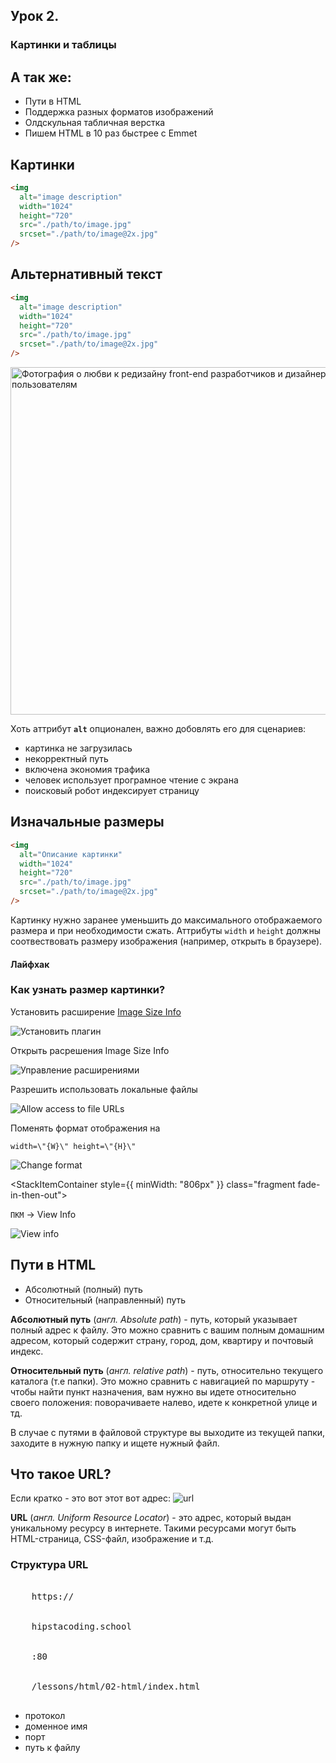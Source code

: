
<section
  data-background={background}
  data-background-size="cover"
  data-background-position="top left"
  data-background-opacity={0.1}
>


<section>


## Урок 2.

# Картинки и таблицы

</section>
<section>


## А так же:

- Пути в HTML
- Поддержка разных форматов изображений
- Олдскульная табличная верстка
- Пишем HTML в 10 раз быстрее с Emmet

</section>
</section>
<section>
<section data-auto-animate>


## Картинки

```html [1-7]
<img
  alt="image description"
  width="1024"
  height="720"
  src="./path/to/image.jpg"
  srcset="./path/to/image@2x.jpg"
/>
```

</section>
<section data-auto-animate>


## Альтернативный текст

```html [2]
<img
  alt="image description"
  width="1024"
  height="720"
  src="./path/to/image.jpg"
  srcset="./path/to/image@2x.jpg"
/>
```

</section>


<section>
  <img
    alt="Фотография о любви к редизайну front-end разработчиков и дизайнеров к пользователям"
    src={altTextPng}
    width="612"
    height="556"
  />
</section>

<section>


Хоть аттрибут **`alt`** опционален, важно добовлять его для сценариев:

- картинка не загрузилась
- некорректный путь
- включена экономия трафика
- человек использует програмное чтение с экрана
- поисковый робот индексирует страницу

</section>
<section>


## Изначальные размеры

```html [3,4]
<img
  alt="Описание картинки"
  width="1024"
  height="720"
  src="./path/to/image.jpg"
  srcset="./path/to/image@2x.jpg"
/>
```

</section>
<section>


Картинку нужно заранее уменьшить до максимального отображаемого размера и при необходимости сжать.
Аттрибуты `width` и `height` должны соотвествовать размеру изображения (например, открыть в браузере).

</section>
<section>


<div className="r-stack">

<StackItemContainer data-fragment-index={1} class="fragment fade-out">

#### **Лайфхак**

### Как узнать размер картинки?

</StackItemContainer>

<StackItemContainer data-fragment-index={1} class="fragment fade-in-then-out">

Установить расширение [Image Size Info](https://chrome.google.com/webstore/detail/image-size-info/oihdhfbfoagfkpcncinlbhfdgpegcigf)

![Установить плагин](./images/install-plugin.png)
</StackItemContainer>

<StackItemContainer class="fragment fade-in-then-out">
Открыть расрешения Image Size Info

![Управление расширениями](./images/manage-extensions.png)
</StackItemContainer>

<StackItemContainer class="fragment fade-in-then-out">
Разрешить использовать локальные файлы

![Allow access to file URLs](./images/allow-local-url.png)
</StackItemContainer>

<StackItemContainer class="fragment fade-in-then-out">

Поменять формат отображения на 

```
width=\"{W}\" height=\"{H}\"
```


![Change format](./images/add-custom-template.png)
</StackItemContainer>

<StackItemContainer style={{ minWidth: "806px" }} class="fragment fade-in-then-out">

`ПКМ` -> View Info

![View info](./images/view-info.png)
</StackItemContainer>


</div>
</section>
<section>


## Пути в HTML

- Абсолютный (полный) путь
- Относительный (направленный) путь

</section>
<section>


**Абсолютный путь** (_англ. Absolute path_) - путь, который указывает полный адрес к файлу.
Это можно сравнить с вашим полным домашним адресом, который содержит страну, город, дом, квартиру и
почтовый индекс.

</section>
<section>


**Относительный путь** (_англ. relative path_) - путь, относительно текущего каталога (т.е папки).
Это можно сравнить с навигацией по маршруту - чтобы найти пункт назначения, вам нужно вы идете
относительно своего положения: поворачиваете налево, идете к конкретной улице и тд.

В случае с путями в файловой структуре вы выходите из текущей папки, заходите в нужную папку и ищете
нужный файл.

</section>
<section>


## Что такое URL?

<div className="fragment">


Если кратко - это вот этот вот адрес:
![url](./images/url.png)

</div>


</section>
<section>


**URL** (_англ. Uniform Resource Locator_) - это адрес, который выдан уникальному ресурсу в интернете.
Такими ресурсами могут быть HTML-страница, CSS-файл, изображение и т.д.

</section>
<section>


### Структура URL

<pre className="hljs">
  <span className="fragment highlight-current-blue" data-fragment-index={1}>
    https://
  </span>
  <span className="fragment highlight-current-blue" data-fragment-index={2}>
    hipstacoding.school
  </span>
  <span className="fragment highlight-current-blue" data-fragment-index={3}>
    :80
  </span>
  <span className="fragment highlight-current-blue" data-fragment-index={4}>
    /lessons/html/02-html/index.html
  </span>
</pre>

<ul>
  <li className="fragment highlight-current-blue" data-fragment-index={1}>
    протокол
  </li>
  <li className="fragment highlight-current-blue" data-fragment-index={2}>
    доменное имя
  </li>
  <li className="fragment highlight-current-blue" data-fragment-index={3}>
    порт
  </li>
  <li className="fragment highlight-current-blue" data-fragment-index={4}>
    путь к файлу
  </li>
</ul>

</section>
</section>


<section>
<section>


##

</section>


</section>

